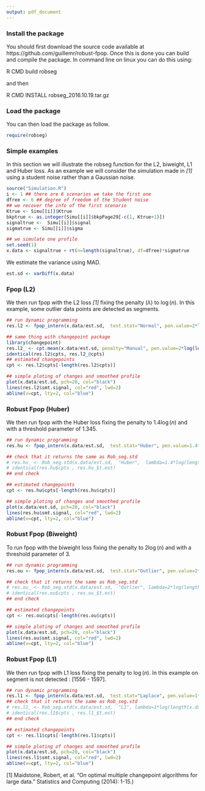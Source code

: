 ```yaml
---
output: pdf_document
---
```

### Install the package

You should first download the source code available at
https://github.com/guillemr/robust-fpop.
Once this is done you can build and compile the package.
In command line on linux you can do this using:

R CMD build robseg

and then

R CMD INSTALL robseg_2016.10.19.tar.gz

### Load the package

You can then load the package as follow.

```r
require(robseg)
```

### Simple examples

In this section we will illustrate the robseg function for the L2, biweight, L1 and Huber loss. As an example we will consider the simulation made in <cite>[1]</cite> using a student noise
rather than a Gaussian noise.

```r

source("Simulation.R")
i <- 1 ## there are 6 scenarios we take the first one
dfree <- 6 ## degree of freedom of the Student noise
## we recover the info of the first scenario
Ktrue <- Simu[[i]]$Ktrue 
bkptrue <- as.integer(Simu[[i]]$bkpPage29[-c(1, Ktrue+1)])
signaltrue <-  Simu[[i]]$signal
sigmatrue <- Simu[[i]]$sigma 

## we simulate one profile
set.seed(1)
x.data <- signaltrue + rt(n=length(signaltrue), df=dfree)*sigmatrue
```

We estimate the variance using MAD.
```r
est.sd <- varDiff(x.data)
```

### Fpop (L2)
We then run fpop with the L2 loss <cite>[1]</cite> fixing
the penalty ($\lambda$) to $\log(n)$. In this example, some outlier data points are detected as segments.

```r
## run dynamic programming
res.l2 <- fpop_intern(x.data/est.sd,  test.stat="Normal", pen.value=2*log(length(x.data)))

## same thing with changepoint package
library(changepoint)
res.l2_ <- cpt.mean(x.data/est.sd, penalty="Manual", pen.value=2*log(length(x.data)), method="PELT")
identical(res.l2$cpts, res.l2_@cpts)
## estimated changepoints 
cpt <- res.l2$cpts[-length(res.l2$cpts)]

## simple ploting of changes and smoothed profile
plot(x.data/est.sd, pch=20, col="black")
lines(res.l2$smt.signal, col="red", lwd=2)
abline(v=cpt, lty=2, col="blue")

```


### Robust Fpop (Huber)

We then run fpop with the Huber loss fixing the penalty to $1.4\log(n)$ and with a threshold parameter
of $1.345$.

```r
## run dynamic programming
res.hu <- fpop_intern(x.data/est.sd,  test.stat="Huber", pen.value=1.4*log(length(x.data)), lthreshold=1.345)

## check that it returns the same as Rob_seg.std
# res.hu_ <- Rob_seg.std(x.data/est.sd,  "Huber",  lambda=1.4*log(length(x.data)), lthreshold=1.345)
# identical(res.hu$cpts , res.hu_$t.est)
## end check

## estimated changepoints 
cpt <- res.hu$cpts[-length(res.hu$cpts)]

## simple ploting of changes and smoothed profile
plot(x.data/est.sd, pch=20, col="black")
lines(res.hu$smt.signal, col="red", lwd=2)
abline(v=cpt, lty=2, col="blue")

```

### Robust Fpop (Biweight)

To run fpop with the biweight loss fixing the penalty to $2\log(n)$ and with a threshold parameter
of $3$.

```r
## run dynamic programming
res.ou <- fpop_intern(x.data/est.sd,  test.stat="Outlier", pen.value=2*log(length(x.data)), lthreshold=3)

## check that it returns the same as Rob_seg.std
# res.ou_ <- Rob_seg.std(x.data/est.sd,  "Outlier", lambda=2*log(length(x.data)), lthreshold=3)
# identical(res.ou$cpts , res.ou_$t.est)
## end check

## estimated changepoints 
cpt <- res.ou$cpts[-length(res.ou$cpts)]

## simple ploting of changes and smoothed profile
plot(x.data/est.sd, pch=20, col="black")
lines(res.ou$smt.signal, col="red", lwd=2)
abline(v=cpt, lty=2, col="blue")

```

### Robust Fpop (L1)

We then run fpop with L1 loss fixing the penalty to $\log(n)$.
In this example on segment is not detected : [1556 - 1597].

```r
## run dynamic programming
res.l1 <- fpop_intern(x.data/est.sd,  test.stat="Laplace", pen.value=1*log(length(x.data)))
## check that it returns the same as Rob_seg.std
# res.l1_ <- Rob_seg.std(x.data/est.sd,  "L1", lambda=1*log(length(x.data)))
# identical(res.l1$cpts , res.l1_$t.est)
## end check

## estimated changepoints 
cpt <- res.l1$cpts[-length(res.l1$cpts)]

## simple ploting of changes and smoothed profile
plot(x.data/est.sd, pch=20, col="black")
lines(res.l1$smt.signal, col="red", lwd=2)
abline(v=cpt, lty=2, col="blue")

```

[1] Maidstone, Robert, et al. "On optimal multiple changepoint algorithms for large data." Statistics and Computing (2014): 1-15.)
